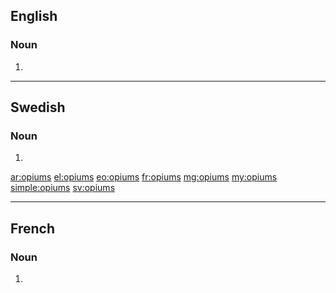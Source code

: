 ==English==

===Noun===
{{head|en|noun plural form}}

# {{plural of|opium|lang=en}}

----

==Swedish==

===Noun===
{{head|sv|noun form}}

# {{sv-noun-form-indef-gen|opium}}

[[ar:opiums]]
[[el:opiums]]
[[eo:opiums]]
[[fr:opiums]]
[[mg:opiums]]
[[my:opiums]]
[[simple:opiums]]
[[sv:opiums]]

----
==French==

===Noun===
{{head|fr|noun plural form|g=m}}

# {{plural of|opium|lang=fr}}
{{rfc-auto}}